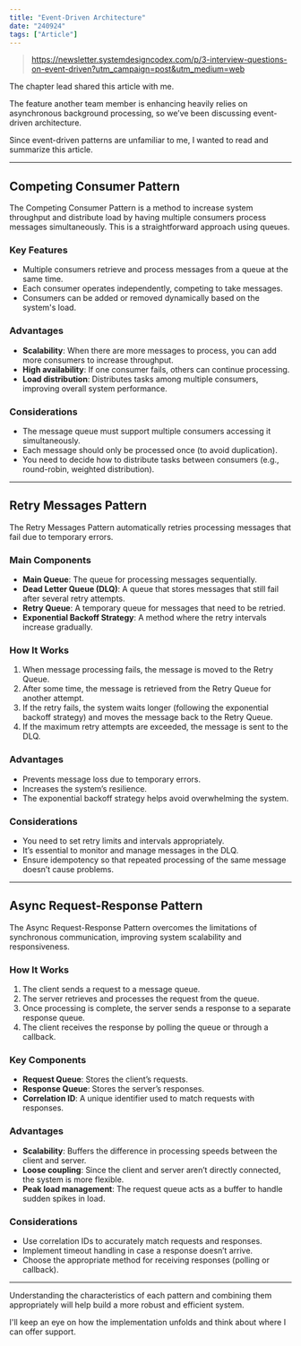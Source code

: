 ```yaml
---
title: "Event-Driven Architecture"
date: "240924"
tags: ["Article"]
---
```


> https://newsletter.systemdesigncodex.com/p/3-interview-questions-on-event-driven?utm_campaign=post&utm_medium=web

The chapter lead shared this article with me.

The feature another team member is enhancing heavily relies on asynchronous background processing, so we’ve been discussing event-driven architecture.

Since event-driven patterns are unfamiliar to me, I wanted to read and summarize this article.

---

## Competing Consumer Pattern

The Competing Consumer Pattern is a method to increase system throughput and distribute load by having multiple consumers process messages simultaneously. This is a straightforward approach using queues.

### Key Features

- Multiple consumers retrieve and process messages from a queue at the same time.
- Each consumer operates independently, competing to take messages.
- Consumers can be added or removed dynamically based on the system's load.

### Advantages

- **Scalability**: When there are more messages to process, you can add more consumers to increase throughput.
- **High availability**: If one consumer fails, others can continue processing.
- **Load distribution**: Distributes tasks among multiple consumers, improving overall system performance.

### Considerations

- The message queue must support multiple consumers accessing it simultaneously.
- Each message should only be processed once (to avoid duplication).
- You need to decide how to distribute tasks between consumers (e.g., round-robin, weighted distribution).

---

## Retry Messages Pattern

The Retry Messages Pattern automatically retries processing messages that fail due to temporary errors.

### Main Components

- **Main Queue**: The queue for processing messages sequentially.
- **Dead Letter Queue (DLQ)**: A queue that stores messages that still fail after several retry attempts.
- **Retry Queue**: A temporary queue for messages that need to be retried.
- **Exponential Backoff Strategy**: A method where the retry intervals increase gradually.

### How It Works

1. When message processing fails, the message is moved to the Retry Queue.
2. After some time, the message is retrieved from the Retry Queue for another attempt.
3. If the retry fails, the system waits longer (following the exponential backoff strategy) and moves the message back to the Retry Queue.
4. If the maximum retry attempts are exceeded, the message is sent to the DLQ.

### Advantages

- Prevents message loss due to temporary errors.
- Increases the system’s resilience.
- The exponential backoff strategy helps avoid overwhelming the system.

### Considerations

- You need to set retry limits and intervals appropriately.
- It’s essential to monitor and manage messages in the DLQ.
- Ensure idempotency so that repeated processing of the same message doesn’t cause problems.

---

## Async Request-Response Pattern

The Async Request-Response Pattern overcomes the limitations of synchronous communication, improving system scalability and responsiveness.

### How It Works

1. The client sends a request to a message queue.
2. The server retrieves and processes the request from the queue.
3. Once processing is complete, the server sends a response to a separate response queue.
4. The client receives the response by polling the queue or through a callback.

### Key Components

- **Request Queue**: Stores the client’s requests.
- **Response Queue**: Stores the server’s responses.
- **Correlation ID**: A unique identifier used to match requests with responses.

### Advantages

- **Scalability**: Buffers the difference in processing speeds between the client and server.
- **Loose coupling**: Since the client and server aren’t directly connected, the system is more flexible.
- **Peak load management**: The request queue acts as a buffer to handle sudden spikes in load.

### Considerations

- Use correlation IDs to accurately match requests and responses.
- Implement timeout handling in case a response doesn’t arrive.
- Choose the appropriate method for receiving responses (polling or callback).

---

Understanding the characteristics of each pattern and combining them appropriately will help build a more robust and efficient system.

I'll keep an eye on how the implementation unfolds and think about where I can offer support.
